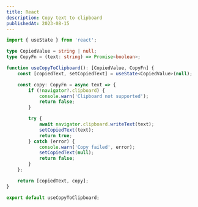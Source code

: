```yaml
---
title: React
description: Copy text to clipboard
publishedAt: 2023-08-15
---
```


```ts
import { useState } from 'react';

type CopiedValue = string | null;
type CopyFn = (text: string) => Promise<boolean>;

function useCopyToClipboard(): [CopiedValue, CopyFn] {
	const [copiedText, setCopiedText] = useState<CopiedValue>(null);

	const copy: CopyFn = async text => {
		if (!navigator?.clipboard) {
			console.warn('Clipboard not supported');
			return false;
		}

		try {
			await navigator.clipboard.writeText(text);
			setCopiedText(text);
			return true;
		} catch (error) {
			console.warn('Copy failed', error);
			setCopiedText(null);
			return false;
		}
	};

	return [copiedText, copy];
}

export default useCopyToClipboard;
```
